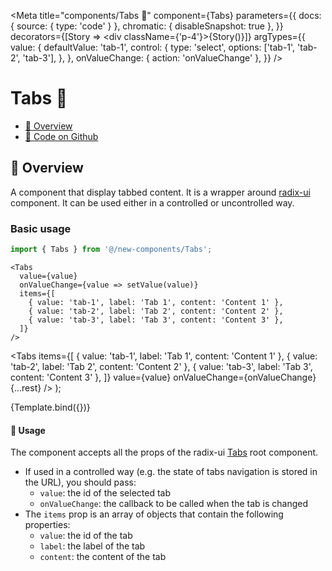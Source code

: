 

<Meta
  title="components/Tabs 🧬"
  component={Tabs}
  parameters={{
    docs: { source: { type: 'code' } },
    chromatic: { disableSnapshot: true },
  }}
  decorators={[Story => <div className={'p-4'}>{Story()}</div>]}
  argTypes={{
    value: {
      defaultValue: 'tab-1',
      control: {
        type: 'select',
        options: ['tab-1', 'tab-2', 'tab-3'],
      },
    },
    onValueChange: { action: 'onValueChange' },
  }}
/>

# Tabs 🧬

- [🧰 Overview](#-overview)
- [🐙 Code on Github](https://github.com/hasura/graphql-engine-mono/tree/main/console/src/new-components/Tabs/Tabs.tsx)

## 🧰 Overview

A component that display tabbed content. It is a wrapper around [radix-ui](https://www.radix-ui.com/docs/primitives/components/tabs) component. It can be used either in a controlled or uncontrolled way.

### Basic usage

```ts
import { Tabs } from '@/new-components/Tabs';
```

```tsx
<Tabs
  value={value}
  onValueChange={value => setValue(value)}
  items={[
    { value: 'tab-1', label: 'Tab 1', content: 'Content 1' },
    { value: 'tab-2', label: 'Tab 2', content: 'Content 2' },
    { value: 'tab-3', label: 'Tab 3', content: 'Content 3' },
  ]}
/>
```

  <Tabs
    items={[
      { value: 'tab-1', label: 'Tab 1', content: 'Content 1' },
      { value: 'tab-2', label: 'Tab 2', content: 'Content 2' },
      { value: 'tab-3', label: 'Tab 3', content: 'Content 3' },
    ]}
    value={value}
    onValueChange={onValueChange}
    {...rest}
  />
);

<Canvas>
  <Story name="Controlled">{Template.bind({})}</Story>
</Canvas>

<Canvas>
  <Story name="Unontrolled">
    <Tabs
      items={[
        { value: 'tab-1', label: 'Tab 1', content: 'Content 1' },
        { value: 'tab-2', label: 'Tab 2', content: 'Content 2' },
        { value: 'tab-3', label: 'Tab 3', content: 'Content 3' },
      ]}
    />
  </Story>
</Canvas>

#### 🚦 Usage

The component accepts all the props of the radix-ui [Tabs](https://www.radix-ui.com/docs/primitives/components/tabs) root component.

- If used in a controlled way (e.g. the state of tabs navigation is stored in the URL), you should pass:
  - `value`: the id of the selected tab
  - `onValueChange`: the callback to be called when the tab is changed
- The `items` prop is an array of objects that contain the following properties:
  - `value`: the id of the tab
  - `label`: the label of the tab
  - `content`: the content of the tab

```

```
